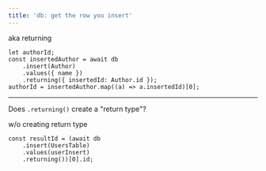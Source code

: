 ```yaml
---
title: 'db: get the row you insert'
---
```


aka returning

```
let authorId;
const insertedAuthor = await db
    .insert(Author)
    .values({ name })
    .returning({ insertedId: Author.id });
authorId = insertedAuthor.map((a) => a.insertedId)[0];
```

---

Does `.returning()` create a "return type"?

w/o creating return type
```
const resultId = (await db
    .insert(UsersTable)
    .values(userInsert)
    .returning())[0].id;
```